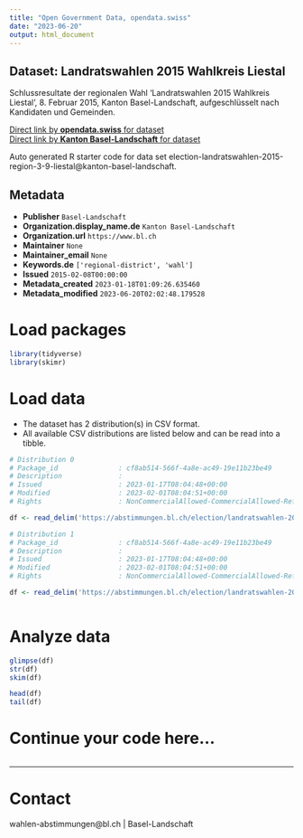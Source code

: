 ```yaml
---
title: "Open Government Data, opendata.swiss"
date: "2023-06-20"
output: html_document
---
```


## Dataset: Landratswahlen 2015 Wahlkreis Liestal

Schlussresultate der regionalen Wahl 'Landratswahlen 2015 Wahlkreis Liestal', 8. Februar 2015, Kanton Basel-Landschaft, aufgeschlüsselt nach Kandidaten und Gemeinden.

[Direct link by **opendata.swiss** for dataset](https://opendata.swiss/de/dataset/landratswahlen-2015-wahlkreis-liestal)<br>
[Direct link by **Kanton Basel-Landschaft** for dataset](https://abstimmungen.bl.ch/election/landratswahlen-2015-region-3-9-liestal/data)

Auto generated R starter code for data set election-landratswahlen-2015-region-3-9-liestal@kanton-basel-landschaft.

## Metadata

- **Publisher** `Basel-Landschaft`
- **Organization.display_name.de** `Kanton Basel-Landschaft`
- **Organization.url** `https://www.bl.ch`
- **Maintainer** `None`
- **Maintainer_email** `None`
- **Keywords.de** `['regional-district', 'wahl']`
- **Issued** `2015-02-08T00:00:00`
- **Metadata_created** `2023-01-18T01:09:26.635460`
- **Metadata_modified** `2023-06-20T02:02:48.179528`


# Load packages

```r

library(tidyverse)
library(skimr)

```

# Load data

-   The dataset has 2 distribution(s) in CSV format.
-   All available CSV distributions are listed below and can be read into a tibble.

```r

# Distribution 0
# Package_id               : cf8ab514-566f-4a8e-ac49-19e11b23be49
# Description              : 
# Issued                   : 2023-01-17T08:04:48+00:00
# Modified                 : 2023-02-01T08:04:51+00:00
# Rights                   : NonCommercialAllowed-CommercialAllowed-ReferenceRequired

df <- read_delim('https://abstimmungen.bl.ch/election/landratswahlen-2015-region-3-9-liestal/data-parties-csv')

# Distribution 1
# Package_id               : cf8ab514-566f-4a8e-ac49-19e11b23be49
# Description              : 
# Issued                   : 2023-01-17T08:04:48+00:00
# Modified                 : 2023-02-01T08:04:51+00:00
# Rights                   : NonCommercialAllowed-CommercialAllowed-ReferenceRequired

df <- read_delim('https://abstimmungen.bl.ch/election/landratswahlen-2015-region-3-9-liestal/data-csv')



```

# Analyze data

```r

glimpse(df)
str(df)
skim(df)

head(df)
tail(df)

```

# Continue your code here...

```r

```

------------------------------------------------------------------------

# Contact

wahlen-abstimmungen@bl.ch | Basel-Landschaft
